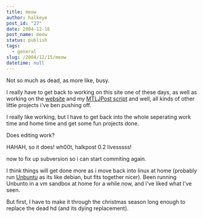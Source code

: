 ```yaml
---
title: meow
author: halkeye
post_id: "27"
date: 2004-12-16
post_name: meow
status: publish
tags:
  - general
slug: /2004/12/15/meow
datetime: null
---
```


Not so much as dead, as more like, busy.

I really have to get back to working on this site one of these days, as well as working on the [website](https://www.sfuarc.com/) and my [MTLJPost script](https://www.kodekoan.com/project/MTLJPost) and well, all kinds of other little projects i've ben pushing off.

I really like working, but I have to get back into the whole seperating work time and home time and get some fun projects done.

Does editing work?  

HAHAH, so it does! wh00t, halkpost 0.2 livesssss!  

now to fix up subversion so i can start commiting again.

I think things will get done more as i move back into linux at home (probably run [Unbuntu](https://www.ubuntulinux.org/) as its like debian, but fits together nicer). Been running Unbunto in a vm sandbox at home for a while now, and i've liked what I've seen.  

But first, I have to make it through the christmas season long enough to replace the dead hd (and its dying replacement).